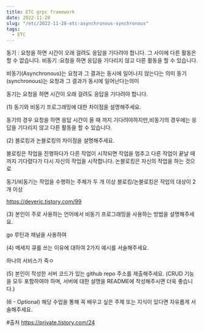 ```yaml
---
title: ETC grpc framework
date: 2022-11-28
slug: "/etc/2022-11-28-etc-asynchronous-synchronous"
tags:
  - ETC
---
```


동기 :  요청을 하면 시간이 오래 걸려도 응답을 기다려야 합니다. 그 사이에 다른 활동은 할 수 없습니다.
비동기 :요청을 하면 응답을 기다리지 않고 다른 활동을 할 수 있습니다.


비동기(Asynchronous)는 요청과 그 결과는 동시에 일어나지 않는다는 의미
동기(synchronous)는 요청과 그 결과가 동시에 일어난다는의미



동기는 요청을 하면 시간이 오래 걸려도 응답을 기다려야 합니다.

(1) 동기와 비동기 프로그래밍에 대한 차이점을 설명해주세요.

동기의 경우 요청을 하면  응답 시간이 올 때 까지 기다려야하지만,비동기의 경우에는 응답을 기다리지 않고 다른 활동을 할 수 있습니다.

(2) 블로킹과 논블로킹의 차이점을 설명해주세요.

블로킹은 작업을 진행하다가 다른 작업이 시작되면 작업을 멈추고 다른 작업이 끝날 때 까지 기다렸다가 다시 자신의 작업을 시작합니다.
논블로킹은 자신의 작업을 하는 것으로



동기/비동기는 작업을 수행하는 주체가 두 개 이상
블로킹/논블로킹은 작업의 대상이 2개 이상

https://deveric.tistory.com/99


(3) 본인이 주로 사용하는 언어에서 비동기 프로그래밍을 사용하는 방법을 설명해주세요.

go 루틴과 채널을 사용하여


(4) 메세지 큐를 쓰는 이유에 대하여 2가지 예시를 서술해주세요.

하나의 서비스가 죽ㅇ


(5) 본인이 작성한 서버 코드가 있는 github repo 주소를 제출해주세요. (CRUD 기능을 모두 포함하여야 하며, 서버에 대한 설명을 README에 작성해주시면 더욱 좋습니다.)


(6 - Optional) 해당 수업을 통해 꼭 배우고 싶은 주제 또는 지식이 있다면 자유롭게 서술해주세요.

#출처
https://private.tistory.com/24